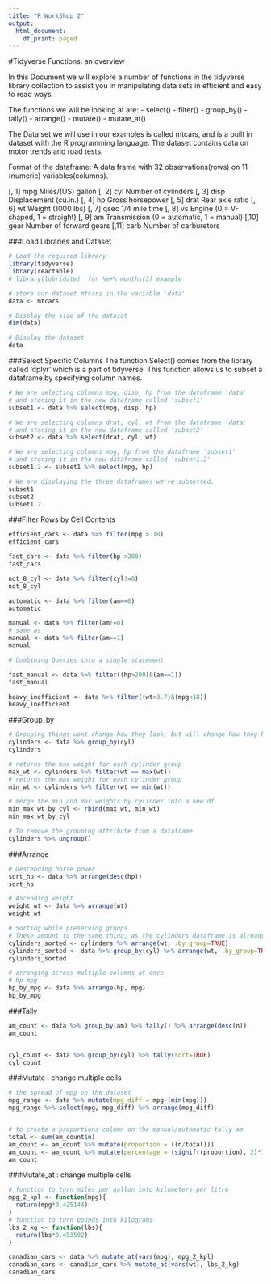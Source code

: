```yaml
---
title: "R WorkShop 2"
output:
  html_document:
    df_print: paged
---
```

#Tidyverse Functions: an overview

In this Document we will explore a number of functions in the tidyverse library collection
to assist you in manipulating data sets in efficient and easy to read ways.

The functions we will be looking at are:
- select()
- filter()
- group_by()
- tally()
- arrange()
- mutate()
- mutate_at()

The Data set we will use in our examples is called mtcars, and is a built in 
dataset with the R programming language. The dataset contains data on motor trends 
and road tests.

Format of the dataframe: 
A data frame with 32 observations(rows) on 11 (numeric) variables(columns).

[, 1]	mpg	Miles/(US) gallon
[, 2]	cyl	Number of cylinders
[, 3]	disp	Displacement (cu.in.)
[, 4]	hp	Gross horsepower
[, 5]	drat	Rear axle ratio
[, 6]	wt	Weight (1000 lbs)
[, 7]	qsec	1/4 mile time
[, 8]	vs	Engine (0 = V-shaped, 1 = straight)
[, 9]	am	Transmission (0 = automatic, 1 = manual)
[,10]	gear	Number of forward gears
[,11]	carb	Number of carburetors

###Load Libraries and Dataset
```r
# Load the required library
library(tidyverse)
library(reactable)
# library(lubridate)  for %m+% months(3) example

# store our dataset mtcars in the variable 'data'
data <- mtcars

# Display the size of the dataset
dim(data)

# Display the dataset
data
```

###Select Specific Columns
The function Select() comes from the library called 'dplyr' which is a part of tidyverse.
This function allows us to subset a dataframe by specifying column names.
```r
# We are selecting columns mpg, disp, hp from the dataframe 'data' 
# and storing it in the new dataframe called 'subset1'
subset1 <- data %>% select(mpg, disp, hp)

# We are selecting columns drat, cyl, wt from the dataframe 'data' 
# and storing it in the new dataframe called 'subset2'
subset2 <- data %>% select(drat, cyl, wt)

# We are selecting columns mpg, hp from the dataframe 'subset1' 
# and storing it in the new dataframe called 'subset1.2'
subset1.2 <- subset1 %>% select(mpg, hp)

# We are displaying the three dataframes we've subsetted.
subset1
subset2
subset1.2
```


###Filter Rows by Cell Contents
```r
efficient_cars <- data %>% filter(mpg > 18)
efficient_cars

fast_cars <- data %>% filter(hp >200)
fast_cars

not_8_cyl <- data %>% filter(cyl!=8)
not_8_cyl 

automatic <- data %>% filter(am==0)
automatic

manual <- data %>% filter(am!=0)
# same as 
manual <- data %>% filter(am==1)
manual

# Combining Queries into a single statement

fast_manual <- data %>% filter((hp>200)&(am==1))
fast_manual

heavy_inefficient <- data %>% filter((wt>3.7)&(mpg<18))
heavy_inefficient
```


###Group_by
```r
# Grouping things wont change how they look, but will change how they behave
cylinders <- data %>% group_by(cyl)
cylinders

# returns the max weight for each cylinder group
max_wt <- cylinders %>% filter(wt == max(wt))
# returns the max weight for each cylinder group
min_wt <- cylinders %>% filter(wt == min(wt))

# merge the min and max weights by cylinder into a new df
min_max_wt_by_cyl <- rbind(max_wt, min_wt)
min_max_wt_by_cyl

# To remove the grouping attribute from a dataframe
cylinders %>% ungroup()
```
###Arrange
```r
# Descending horse power
sort_hp <- data %>% arrange(desc(hp))
sort_hp

# Ascending weight
weight_wt <- data %>% arrange(wt)
weight_wt

# Sorting while preserving groups
# These amount to the same thing, as the cylinders dataframe is already grouped
cylinders_sorted <- cylinders %>% arrange(wt, .by_group=TRUE)
cylinders_sorted <- data %>% group_by(cyl) %>% arrange(wt, .by_group=TRUE)
cylinders_sorted 

# arranging across multiple columns at once
# hp mpg
hp_by_mpg <- data %>% arrange(hp, mpg)
hp_by_mpg
```


###Tally
```r

am_count <- data %>% group_by(am) %>% tally() %>% arrange(desc(n))
am_count


cyl_count <- data %>% group_by(cyl) %>% tally(sort=TRUE)
cyl_count
```






###Mutate : change multiple cells
```r
# the spread of mpg on the dataset
mpg_range <- data %>% mutate(mpg_diff = mpg-(min(mpg))) 
mpg_range %>% select(mpg, mpg_diff) %>% arrange(mpg_diff)


# to create a proportions column on the manual/automatic tally am
total <- sum(am_count$n)
am_count <- am_count %>% mutate(proportion = ((n/total)))
am_count <- am_count %>% mutate(percentage = (signif((proportion), 2)*100))
am_count

```



###Mutate_at : change multiple cells
```r
# function to turn miles per gallon into kilometers per litre
mpg_2_kpl <- function(mpg){
  return(mpg*0.425144)
}
# function to turn pounds into kilograms
lbs_2_kg <- function(lbs){
  return(lbs*0.453592)
}

canadian_cars <- data %>% mutate_at(vars(mpg), mpg_2_kpl)
canadian_cars <- canadian_cars %>% mutate_at(vars(wt), lbs_2_kg)
canadian_cars


```





